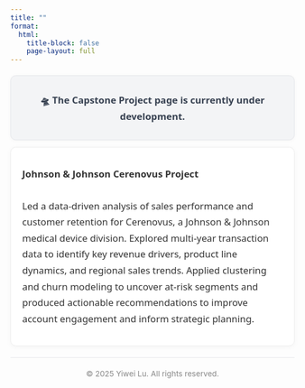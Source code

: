 ```yaml
---
title: ""
format:
  html:
    title-block: false
    page-layout: full
---
```


<style>
/* Compact banner */
.under-dev {
  display: flex;
  align-items: center;
  justify-content: center;
  gap: .6rem;
  padding: .85rem 1rem;        
  text-align: center;
  font-size: 1.05rem;
  font-weight: 600;
  font-family: system-ui, "Segoe UI", sans-serif;
  color: #374151;
  background: #f3f4f6;
  border: 1px solid #e5e7eb;
  border-radius: .6rem;
  box-shadow: 0 1px 6px rgba(0,0,0,.04);
  max-width: 900px;
  margin: 1.25rem auto .75rem; 
}

/* Body block just below banner */
.project-description {
  max-width: 900px;
  margin: 0 auto;              
  padding: 1rem 1.25rem;
  font-size: 1.05rem;
  line-height: 1.7;
  color: #333;
  font-family: system-ui, sans-serif;
  background-color: #ffffff;
  border: 1px solid #eee;
  border-radius: .6rem;
  box-shadow: 0 2px 10px rgba(0, 0, 0, .04);
}

@media (max-width: 640px){
  .under-dev { font-size: 1rem; padding: .75rem .9rem; }
  .project-description { font-size: 1rem; padding: .9rem 1rem; }
}
</style>

<div class="under-dev">
  <span>🛸</span>
  <span>The Capstone Project page is currently under development.</span>
</div>

<div class="project-description">
  <strong>Johnson &amp; Johnson Cerenovus Project</strong><br><br>
  Led a data-driven analysis of sales performance and customer retention for Cerenovus, a Johnson &amp; Johnson medical device division. Explored multi-year transaction data to identify key revenue drivers, product line dynamics, and regional sales trends. Applied clustering and churn modeling to uncover at-risk segments and produced actionable recommendations to improve account engagement and inform strategic planning.
</div>

<div aria-hidden="true" style="border-top: 1px solid #e5e7eb; max-width:900px; margin: 1.25rem auto;"></div>

<p style="text-align:center; color:#888; font-size:.85rem; margin: 1.25rem 0 2.5rem;">
  © 2025 Yiwei Lu. All rights reserved.
</p>
